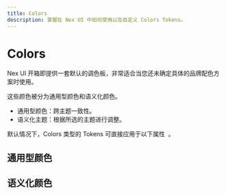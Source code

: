 ```yaml
---
title: Colors
description: 掌握在 Nex UI 中如何使用以及自定义 Colors Tokens。
---
```



# Colors

Nex UI 开箱即提供一套默认的调色板，非常适合当您还未确定具体的品牌配色方案时使用。

这些颜色被分为‌通用型颜色和语义化颜色。

- 通用型颜色：跨主题一致性。
- 语义化主题：根据所选的主题进行调整。

<Callout type='info'>
  <span className='x:float-left'>
    默认情况下，Colors 类型的 Tokens 可直接应用于以下属性&nbsp;
  </span>
  <AvailableProps.Colors />
  <span>。</span>
</Callout>

## ‌通用型颜色

<CommonColors />

## 语义化颜色

<SemanticColors />
